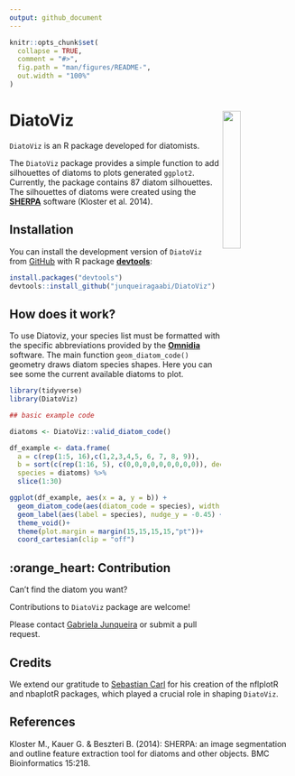 ```yaml
---
output: github_document
---
```


<!-- README.md is generated from README.Rmd. Please edit that file -->

```r
knitr::opts_chunk$set(
  collapse = TRUE,
  comment = "#>",
  fig.path = "man/figures/README-",
  out.width = "100%"
)
```

# DiatoViz <img src="man/figures/logo.png" align="right" width="25%" min-width="120px" />

<!-- badges: start -->
<!-- badges: end -->

`DiatoViz` is an R package developed for diatomists.

The `DiatoViz` package provides a simple function to add silhouettes of diatoms to plots generated `ggplot2`. Currently, the package contains 87 diatom silhouettes.
The silhouettes of diatoms were created using the [**SHERPA**](https://www.uni-due.de/phykologie/sherpa) software (Kloster et al. 2014).

## Installation

You can install the development version of `DiatoViz` from [GitHub](https://github.com/) with R package [**devtools**](https://cran.r-project.org/package=devtools):

``` r
install.packages("devtools")
devtools::install_github("junqueiragaabi/DiatoViz")
```

## How does it work?

To use Diatoviz, your species list must be formatted with the specific abbreviations provided by the [**Omnidia**](https://omnidia.fr/en/) software. The main function `geom_diatom_code()` geometry draws diatom species shapes. Here you can see some the current available diatoms to plot.

```r
library(tidyverse)
library(DiatoViz)

## basic example code

diatoms <- DiatoViz::valid_diatom_code()

df_example <- data.frame(
  a = c(rep(1:5, 16),c(1,2,3,4,5, 6, 7, 8, 9)),
  b = sort(c(rep(1:16, 5), c(0,0,0,0,0,0,0,0,0)), decreasing = TRUE),
  species = diatoms) %>%
  slice(1:30)

ggplot(df_example, aes(x = a, y = b)) +
  geom_diatom_code(aes(diatom_code = species), width = 0.5) +
  geom_label(aes(label = species), nudge_y = -0.45) +
  theme_void()+
  theme(plot.margin = margin(15,15,15,15,"pt"))+
  coord_cartesian(clip = "off")
```

## :orange_heart: Contribution 

Can't find the diatom you want?

Contributions to `DiatoViz` package are welcome! 

Please contact [Gabriela Junqueira](mailto:mgjn.junqueira@gmail.com) or submit a pull request. 

## Credits

We extend our gratitude to [Sebastian Carl](https://github.com/mrcaseb) for his creation of the nflplotR and nbaplotR packages, which played a crucial role in shaping `DiatoViz`.

## References

Kloster M., Kauer G. & Beszteri B. (2014): SHERPA: an image segmentation and outline feature extraction tool for diatoms and other objects. BMC Bioinformatics 15:218.

